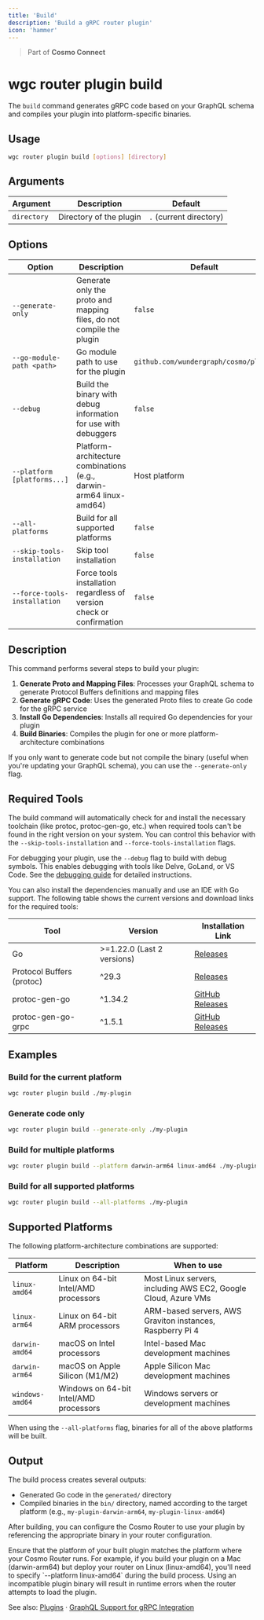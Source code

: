 ```yaml
---
title: 'Build'
description: 'Build a gRPC router plugin'
icon: 'hammer'
---
```


> Part of **Cosmo Connect**

# wgc router plugin build

The `build` command generates gRPC code based on your GraphQL schema and compiles your plugin into platform-specific binaries.

## Usage

```bash
wgc router plugin build [options] [directory]
```

## Arguments

| Argument | Description | Default |
|----------|-------------|---------|
| `directory` | Directory of the plugin | `.` (current directory) |

## Options

| Option | Description | Default |
|--------|-------------|---------|
| `--generate-only` | Generate only the proto and mapping files, do not compile the plugin | `false` |
| `--go-module-path <path>` | Go module path to use for the plugin | `github.com/wundergraph/cosmo/plugin` |
| `--debug` | Build the binary with debug information for use with debuggers | `false` |
| `--platform [platforms...]` | Platform-architecture combinations (e.g., darwin-arm64 linux-amd64) | Host platform |
| `--all-platforms` | Build for all supported platforms | `false` |
| `--skip-tools-installation` | Skip tool installation | `false` |
| `--force-tools-installation` | Force tools installation regardless of version check or confirmation | `false` |

## Description

This command performs several steps to build your plugin:

1. **Generate Proto and Mapping Files**: Processes your GraphQL schema to generate Protocol Buffers definitions and mapping files
2. **Generate gRPC Code**: Uses the generated Proto files to create Go code for the gRPC service
3. **Install Go Dependencies**: Installs all required Go dependencies for your plugin
4. **Build Binaries**: Compiles the plugin for one or more platform-architecture combinations

If you only want to generate code but not compile the binary (useful when you're updating your GraphQL schema), you can use the `--generate-only` flag.

## Required Tools

The build command will automatically check for and install the necessary toolchain (like protoc, protoc-gen-go, etc.) when required tools can't be found in the right version on your system. You can control this behavior with the `--skip-tools-installation` and `--force-tools-installation` flags.

For debugging your plugin, use the `--debug` flag to build with debug symbols. This enables debugging with tools like Delve, GoLand, or VS Code. See the [debugging guide](./debug) for detailed instructions.

You can also install the dependencies manually and use an IDE with Go support. The following table shows the current versions and download links for the required tools:

| Tool | Version | Installation Link |
|------|---------|---------------|
| Go | >=1.22.0 (Last 2 versions) | [Releases](https://go.dev/doc/install) |
| Protocol Buffers (protoc) | ^29.3 | [Releases](https://protobuf.dev/installation/) |
| protoc-gen-go | ^1.34.2 | [GitHub Releases](https://github.com/protocolbuffers/protobuf-go/releases) |
| protoc-gen-go-grpc | ^1.5.1 | [GitHub Releases](https://github.com/grpc/grpc-go/releases) |

## Examples

### Build for the current platform

```bash
wgc router plugin build ./my-plugin
```

### Generate code only

```bash
wgc router plugin build --generate-only ./my-plugin
```

### Build for multiple platforms

```bash
wgc router plugin build --platform darwin-arm64 linux-amd64 ./my-plugin
```

### Build for all supported platforms

```bash
wgc router plugin build --all-platforms ./my-plugin
```

## Supported Platforms

The following platform-architecture combinations are supported:

| Platform | Description | When to use |
|----------|-------------|-------------|
| `linux-amd64` | Linux on 64-bit Intel/AMD processors | Most Linux servers, including AWS EC2, Google Cloud, Azure VMs |
| `linux-arm64` | Linux on 64-bit ARM processors | ARM-based servers, AWS Graviton instances, Raspberry Pi 4 |
| `darwin-amd64` | macOS on Intel processors | Intel-based Mac development machines |
| `darwin-arm64` | macOS on Apple Silicon (M1/M2) | Apple Silicon Mac development machines |
| `windows-amd64` | Windows on 64-bit Intel/AMD processors | Windows servers or development machines |

When using the `--all-platforms` flag, binaries for all of the above platforms will be built.

## Output

The build process creates several outputs:

- Generated Go code in the `generated/` directory
- Compiled binaries in the `bin/` directory, named according to the target platform (e.g., `my-plugin-darwin-arm64`, `my-plugin-linux-amd64`)

After building, you can configure the Cosmo Router to use your plugin by referencing the appropriate binary in your router configuration.

<Warning>
Ensure that the platform of your built plugin matches the platform where your Cosmo Router runs. For example, if you build your plugin on a Mac (darwin-arm64) but deploy your router on Linux (linux-amd64), you'll need to specify `--platform linux-amd64` during the build process. Using an incompatible plugin binary will result in runtime errors when the router attempts to load the plugin.
</Warning>

See also: [Plugins](/router/gRPC/plugins) · [GraphQL Support for gRPC Integration](/router/gRPC/graphql-support)